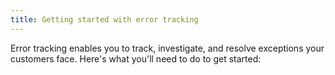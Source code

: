 ```yaml
---
title: Getting started with error tracking
---
```



Error tracking enables you to track, investigate, and resolve exceptions your customers face. Here's what you'll need to do to get started:

<ErrorTrackingImplementationSteps />